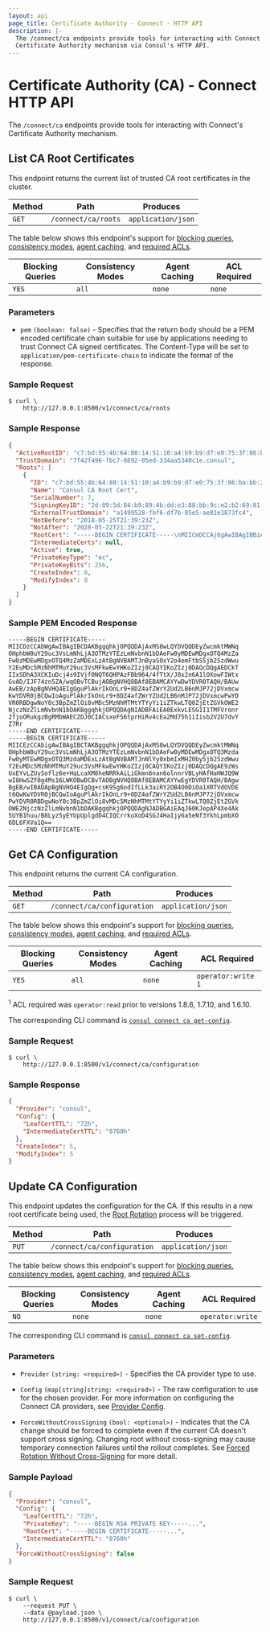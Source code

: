 ```yaml
---
layout: api
page_title: Certificate Authority - Connect - HTTP API
description: |-
  The /connect/ca endpoints provide tools for interacting with Connect's
  Certificate Authority mechanism via Consul's HTTP API.
---
```


# Certificate Authority (CA) - Connect HTTP API

The `/connect/ca` endpoints provide tools for interacting with Connect's
Certificate Authority mechanism.

## List CA Root Certificates

This endpoint returns the current list of trusted CA root certificates in
the cluster.

| Method | Path                | Produces           |
| ------ | ------------------- | ------------------ |
| `GET`  | `/connect/ca/roots` | `application/json` |

The table below shows this endpoint's support for
[blocking queries](/api-docs/features/blocking),
[consistency modes](/api-docs/features/consistency),
[agent caching](/api-docs/features/caching), and
[required ACLs](/api#authentication).

| Blocking Queries | Consistency Modes | Agent Caching | ACL Required |
| ---------------- | ----------------- | ------------- | ------------ |
| `YES`            | `all`             | `none`        | `none`       |

### Parameters

- `pem` `(boolean: false)` - Specifies that the return body should be a PEM encoded
  certificate chain suitable for use by applications needing to trust Connect CA
  signed certificates. The Content-Type will be set to `application/pem-certificate-chain`
  to indicate the format of the response.

### Sample Request

```shell-session
$ curl \
    http://127.0.0.1:8500/v1/connect/ca/roots
```

### Sample Response

```json
{
  "ActiveRootID": "c7:bd:55:4b:64:80:14:51:10:a4:b9:b9:d7:e0:75:3f:86:ba:bb:24",
  "TrustDomain": "7f42f496-fbc7-8692-05ed-334aa5340c1e.consul",
  "Roots": [
    {
      "ID": "c7:bd:55:4b:64:80:14:51:10:a4:b9:b9:d7:e0:75:3f:86:ba:bb:24",
      "Name": "Consul CA Root Cert",
      "SerialNumber": 7,
      "SigningKeyID": "2d:09:5d:84:b9:89:4b:dd:e3:88:bb:9c:e2:b2:69:81:1f:4b:a6:fd:4d:df:ee:74:63:f3:74:55:ca:b0:b5:65",
      "ExternalTrustDomain": "a1499528-fbf6-df7b-05e5-ae81e1873fc4",
      "NotBefore": "2018-05-25T21:39:23Z",
      "NotAfter": "2028-05-22T21:39:23Z",
      "RootCert": "-----BEGIN CERTIFICATE-----\nMIICmDCCAj6gAwIBAgIBBzAKBggqhkjOPQQDAjAWMRQwEgYDVQQDEwtDb25zdWwg\nQ0EgNzAeFw0xODA1MjUyMTM5MjNaFw0yODA1MjIyMTM5MjNaMBYxFDASBgNVBAMT\nC0NvbnN1bCBDQSA3MFkwEwYHKoZIzj0CAQYIKoZIzj0DAQcDQgAEq4S32Pu0/VL4\nG75gvdyQuAhqMZFsfBRwD3pgvblgZMeJc9KDosxnPR+W34NXtMD/860NNVJIILln\n9lLhIjWPQqOCAXswggF3MA4GA1UdDwEB/wQEAwIBhjAPBgNVHRMBAf8EBTADAQH/\nMGgGA1UdDgRhBF8yZDowOTo1ZDo4NDpiOTo4OTo0YjpkZDplMzo4ODpiYjo5Yzpl\nMjpiMjo2OTo4MToxZjo0YjphNjpmZDo0ZDpkZjplZTo3NDo2MzpmMzo3NDo1NTpj\nYTpiMDpiNTo2NTBqBgNVHSMEYzBhgF8yZDowOTo1ZDo4NDpiOTo4OTo0YjpkZDpl\nMzo4ODpiYjo5YzplMjpiMjo2OTo4MToxZjo0YjphNjpmZDo0ZDpkZjplZTo3NDo2\nMzpmMzo3NDo1NTpjYTpiMDpiNTo2NTA/BgNVHREEODA2hjRzcGlmZmU6Ly83ZjQy\nZjQ5Ni1mYmM3LTg2OTItMDVlZC0zMzRhYTUzNDBjMWUuY29uc3VsMD0GA1UdHgEB\n/wQzMDGgLzAtgis3ZjQyZjQ5Ni1mYmM3LTg2OTItMDVlZC0zMzRhYTUzNDBjMWUu\nY29uc3VsMAoGCCqGSM49BAMCA0gAMEUCIBBBDOWXWApx4S6bHJ49AW87Nw8uQ/gJ\nJ6lvm3HzEQw2AiEA4PVqWt+z8fsQht0cACM42kghL97SgDSf8rgCqfLYMng=\n-----END CERTIFICATE-----\n",
      "IntermediateCerts": null,
      "Active": true,
      "PrivateKeyType": "ec",
      "PrivateKeyBits": 256,
      "CreateIndex": 8,
      "ModifyIndex": 8
    }
  ]
}
```

### Sample PEM Encoded Response

```
-----BEGIN CERTIFICATE-----
MIICDzCCAbWgAwIBAgIBCDAKBggqhkjOPQQDAjAxMS8wLQYDVQQDEyZwcmktMWNq
OHphbW0uY29uc3VsLmNhLjA3OTMzYTEzLmNvbnN1bDAeFw0yMDEwMDgxOTQ4MzZa
Fw0zMDEwMDgxOTQ4MzZaMDExLzAtBgNVBAMTJnByaS0xY2o4emFtbS5jb25zdWwu
Y2EuMDc5MzNhMTMuY29uc3VsMFkwEwYHKoZIzj0CAQYIKoZIzj0DAQcDQgAEDCkT
IIxSDhA3XCKIuDcj4s9IVjf0NQT6QHPAzFBb964/4fTtX/J8x2n6A1lOXowFIWtx
GvAD/IJF74zn5ZA/wqOBvTCBujAOBgNVHQ8BAf8EBAMCAYYwDwYDVR0TAQH/BAUw
AwEB/zApBgNVHQ4EIgQguPlAkrIkOnLr9+8DZ4afZWrYZUd2LB6nMJP72jDVxmcw
KwYDVR0jBCQwIoAguPlAkrIkOnLr9+8DZ4afZWrYZUd2LB6nMJP72jDVxmcwPwYD
VR0RBDgwNoY0c3BpZmZlOi8vMDc5MzNhMTMtYTYyYi1iZTkwLTQ0ZjEtZGVkOWE2
NjczNzZlLmNvbnN1bDAKBggqhkjOPQQDAgNIADBFAiEA0ExkvLESG1I1TMFVronr
2fjoORukgzBgRMbWAEC2DJ0CIACsxeFS6tprHiRv4cEa2Md75h1iIisb2V2U7dvY
Z7Rr
-----END CERTIFICATE-----
-----BEGIN CERTIFICATE-----
MIICEzCCAbigAwIBAgIBCTAKBggqhkjOPQQDAjAxMS8wLQYDVQQDEyZwcmktMWNq
OHphbW0uY29uc3VsLmNhLjA3OTMzYTEzLmNvbnN1bDAeFw0yMDEwMDgxOTQ3Mzda
Fw0yMTEwMDgxOTQ3MzdaMDExLzAtBgNVBAMTJnNlYy0xbmIxMHZ0by5jb25zdWwu
Y2EuMDc5MzNhMTMuY29uc3VsMFkwEwYHKoZIzj0CAQYIKoZIzj0DAQcDQgAE9zWs
UxEYvLZUySoflz6e+HqLcaXM8heNRRkAiLiGkmn6nan6olnnrVBLyHAfHaHWJQ9W
wI8HwSZf0g4Ms16LWKOBwDCBvTAOBgNVHQ8BAf8EBAMCAYYwEgYDVR0TAQH/BAgw
BgEB/wIBADApBgNVHQ4EIgQg+csK9Sg6odIfLLk3aiRY2OB4O0DiOa1XRTVdOVDE
t6QwKwYDVR0jBCQwIoAguPlAkrIkOnLr9+8DZ4afZWrYZUd2LB6nMJP72jDVxmcw
PwYDVR0RBDgwNoY0c3BpZmZlOi8vMDc5MzNhMTMtYTYyYi1iZTkwLTQ0ZjEtZGVk
OWE2NjczNzZlLmNvbnN1bDAKBggqhkjOPQQDAgNJADBGAiEAqJ60KJepAP4Xe4Ak
5UYB1huu/B8Lyz5yEYUpUplgdD4CIQCrrkoXoD4SGJ4HaIjy6a5eNf3YkhLpmbXO
6DL6FXVa1Q==
-----END CERTIFICATE-----
```

## Get CA Configuration

This endpoint returns the current CA configuration.

| Method | Path                        | Produces           |
| ------ | --------------------------- | ------------------ |
| `GET`  | `/connect/ca/configuration` | `application/json` |

The table below shows this endpoint's support for
[blocking queries](/api-docs/features/blocking),
[consistency modes](/api-docs/features/consistency),
[agent caching](/api-docs/features/caching), and
[required ACLs](/api#authentication).

| Blocking Queries | Consistency Modes | Agent Caching | ACL Required                  |
| ---------------- | ----------------- | ------------- | ----------------------------- |
| `YES`            | `all`             | `none`        | `operator:write` <sup>1</sup> |

<sup>1</sup> ACL required was <code>operator:read</code> prior to versions 1.8.6,
1.7.10, and 1.6.10.

The corresponding CLI command is [`consul connect ca get-config`](/commands/connect/ca#get-config).

### Sample Request

```shell-session
$ curl \
    http://127.0.0.1:8500/v1/connect/ca/configuration
```

### Sample Response

```json
{
  "Provider": "consul",
  "Config": {
    "LeafCertTTL": "72h",
    "IntermediateCertTTL": "8760h"
  },
  "CreateIndex": 5,
  "ModifyIndex": 5
}
```

## Update CA Configuration

This endpoint updates the configuration for the CA. If this results in a
new root certificate being used, the [Root Rotation](/docs/connect/ca#root-certificate-rotation) process will be triggered.

| Method | Path                        | Produces           |
| ------ | --------------------------- | ------------------ |
| `PUT`  | `/connect/ca/configuration` | `application/json` |

The table below shows this endpoint's support for
[blocking queries](/api-docs/features/blocking),
[consistency modes](/api-docs/features/consistency),
[agent caching](/api-docs/features/caching), and
[required ACLs](/api#authentication).

| Blocking Queries | Consistency Modes | Agent Caching | ACL Required     |
| ---------------- | ----------------- | ------------- | ---------------- |
| `NO`             | `none`            | `none`        | `operator:write` |

The corresponding CLI command is [`consul connect ca set-config`](/commands/connect/ca#set-config).

### Parameters

- `Provider` `(string: <required>)` - Specifies the CA provider type to use.

- `Config` `(map[string]string: <required>)` - The raw configuration to use
  for the chosen provider. For more information on configuring the Connect CA
  providers, see [Provider Config](/docs/connect/ca).

- `ForceWithoutCrossSigning` `(bool: <optional>)` - Indicates that the CA change
  should be forced to complete even if the current CA doesn't support cross
  signing. Changing root without cross-signing may cause temporary connection
  failures until the rollout completes. See [Forced Rotation Without
  Cross-Signing](/docs/connect/ca#forced-rotation-without-cross-signing)
  for more detail.

### Sample Payload

```json
{
  "Provider": "consul",
  "Config": {
    "LeafCertTTL": "72h",
    "PrivateKey": "-----BEGIN RSA PRIVATE KEY-----...",
    "RootCert": "-----BEGIN CERTIFICATE-----...",
    "IntermediateCertTTL": "8760h"
  },
  "ForceWithoutCrossSigning": false
}
```

### Sample Request

```shell-session
$ curl \
    --request PUT \
    --data @payload.json \
    http://127.0.0.1:8500/v1/connect/ca/configuration
```

